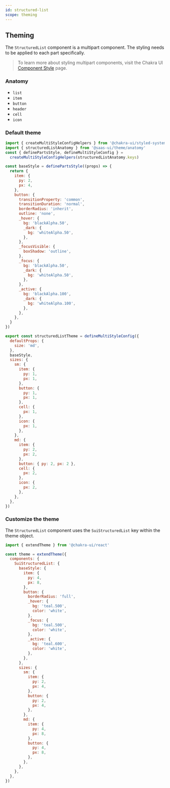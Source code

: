```yaml
---
id: structured-list
scope: theming
---
```


## Theming

The `StructuredList` component is a multipart component. The styling needs to be
applied to each part specifically.

> To learn more about styling multipart components, visit the Chakra UI
> [Component Style](https://chakra-ui.com/docs/styled-system/component-style#styling-multipart-components)
> page.

### Anatomy

- `list`
- `item`
- `button`
- `header`
- `cell`
- `icon`

### Default theme

```jsx live=false
import { createMultiStyleConfigHelpers } from '@chakra-ui/styled-system'
import { structuredListAnatomy } from '@saas-ui/theme/anatomy'
const { definePartsStyle, defineMultiStyleConfig } =
  createMultiStyleConfigHelpers(structuredListAnatomy.keys)

const baseStyle = definePartsStyle((props) => {
  return {
    item: {
      py: 2,
      px: 4,
    },
    button: {
      transitionProperty: 'common',
      transitionDuration: 'normal',
      borderRadius: 'inherit',
      outline: 'none',
      _hover: {
        bg: 'blackAlpha.50',
        _dark: {
          bg: 'whiteAlpha.50',
        },
      },
      _focusVisible: {
        boxShadow: 'outline',
      },
      _focus: {
        bg: 'blackAlpha.50',
        _dark: {
          bg: 'whiteAlpha.50',
        },
      },
      _active: {
        bg: 'blackAlpha.100',
        _dark: {
          bg: 'whiteAlpha.100',
        },
      },
    },
  }
})

export const structuredListTheme = defineMultiStyleConfig({
  defaultProps: {
    size: 'md',
  },
  baseStyle,
  sizes: {
    sm: {
      item: {
        py: 1,
        px: 1,
      },
      button: {
        py: 1,
        px: 1,
      },
      cell: {
        px: 1,
      },
      icon: {
        px: 1,
      },
    },
    md: {
      item: {
        py: 2,
        px: 2,
      },
      button: { py: 2, px: 2 },
      cell: {
        px: 2,
      },
      icon: {
        px: 2,
      },
    },
  },
})
```

### Customize the theme

The `StructuredList` component uses the `SuiStructuredList` key within the theme
object.

```jsx live=false
import { extendTheme } from '@chakra-ui/react'

const theme = extendTheme({
  components: {
    SuiStructuredList: {
      baseStyle: {
        item: {
          py: 4,
          px: 8,
        },
        button: {
          borderRadius: 'full',
          _hover: {
            bg: 'teal.500',
            color: 'white',
          },
          _focus: {
            bg: 'teal.500',
            color: 'white',
          },
          _active: {
            bg: 'teal.600',
            color: 'white',
          },
        },
      },
      sizes: {
        sm: {
          item: {
            py: 2,
            px: 4,
          },
          button: {
            py: 2,
            px: 4,
          },
        },
        md: {
          item: {
            py: 4,
            px: 8,
          },
          button: {
            py: 4,
            px: 8,
          },
        },
      },
    },
  },
})
```
